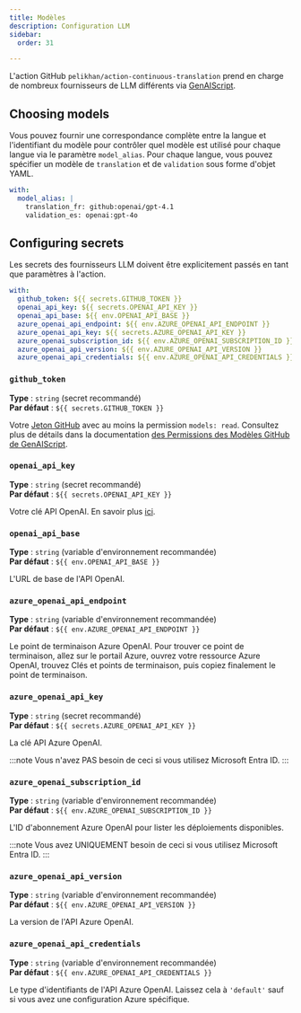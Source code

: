 ```yaml
---
title: Modèles
description: Configuration LLM
sidebar:
  order: 31

---
```


L'action GitHub `pelikhan/action-continuous-translation` prend en charge de nombreux fournisseurs de LLM différents via [GenAIScript](https://microsoft.github.io/genaiscript/configuration/).

## Choosing models

Vous pouvez fournir une correspondance complète entre la langue et l'identifiant du modèle pour contrôler quel modèle est utilisé pour chaque langue via le paramètre `model_alias`. Pour chaque langue, vous pouvez spécifier un modèle de `translation` et de `validation` sous forme d'objet YAML.

```yaml
with:
  model_alias: |
    translation_fr: github:openai/gpt-4.1
    validation_es: openai:gpt-4o
```

## Configuring secrets

Les secrets des fournisseurs LLM doivent être explicitement passés en tant que paramètres à l'action.

```yaml
with:
  github_token: ${{ secrets.GITHUB_TOKEN }}
  openai_api_key: ${{ secrets.OPENAI_API_KEY }}
  openai_api_base: ${{ env.OPENAI_API_BASE }}
  azure_openai_api_endpoint: ${{ env.AZURE_OPENAI_API_ENDPOINT }}
  azure_openai_api_key: ${{ secrets.AZURE_OPENAI_API_KEY }}
  azure_openai_subscription_id: ${{ env.AZURE_OPENAI_SUBSCRIPTION_ID }}
  azure_openai_api_version: ${{ env.AZURE_OPENAI_API_VERSION }}
  azure_openai_api_credentials: ${{ env.AZURE_OPENAI_API_CREDENTIALS }}
```

### `github_token`

**Type** : `string` (secret recommandé)\
**Par défaut** : `${{ secrets.GITHUB_TOKEN }}`

Votre [Jeton GitHub](https://github.com/settings/tokens) avec au moins la permission `models: read`. Consultez plus de détails dans la documentation [des Permissions des Modèles GitHub de GenAIScript](https://microsoft.github.io/genaiscript/reference/github-actions/#github-models-permissions).

### `openai_api_key`

**Type** : `string` (secret recommandé)\
**Par défaut** : `${{ secrets.OPENAI_API_KEY }}`

Votre clé API OpenAI. En savoir plus [ici](https://help.openai.com/en/articles/4936850-where-do-i-find-my-openai-api-key).

### `openai_api_base`

**Type** : `string` (variable d'environnement recommandée)\
**Par défaut** : `${{ env.OPENAI_API_BASE }}`

L'URL de base de l'API OpenAI.

### `azure_openai_api_endpoint`

**Type** : `string` (variable d'environnement recommandée)\
**Par défaut** : `${{ env.AZURE_OPENAI_API_ENDPOINT }}`

Le point de terminaison Azure OpenAI. Pour trouver ce point de terminaison, allez sur le portail Azure, ouvrez votre ressource Azure OpenAI, trouvez Clés et points de terminaison, puis copiez finalement le point de terminaison.

### `azure_openai_api_key`

**Type** : `string` (secret recommandé)\
**Par défaut** : `${{ secrets.AZURE_OPENAI_API_KEY }}`

La clé API Azure OpenAI.

:::note
Vous n'avez PAS besoin de ceci si vous utilisez Microsoft Entra ID.
:::

### `azure_openai_subscription_id`

**Type** : `string` (variable d'environnement recommandée)\
**Par défaut** : `${{ env.AZURE_OPENAI_SUBSCRIPTION_ID }}`

L'ID d'abonnement Azure OpenAI pour lister les déploiements disponibles.

:::note
Vous avez UNIQUEMENT besoin de ceci si vous utilisez Microsoft Entra ID.
:::

### `azure_openai_api_version`

**Type** : `string` (variable d'environnement recommandée)\
**Par défaut** : `${{ env.AZURE_OPENAI_API_VERSION }}`

La version de l'API Azure OpenAI.

### `azure_openai_api_credentials`

**Type** : `string` (variable d'environnement recommandée)\
**Par défaut** : `${{ env.AZURE_OPENAI_API_CREDENTIALS }}`

Le type d'identifiants de l'API Azure OpenAI. Laissez cela à `'default'` sauf si vous avez une configuration Azure spécifique.

